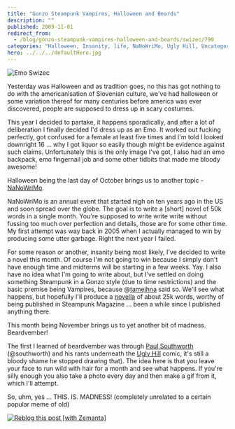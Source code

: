 ```yaml
---
title: "Gonzo Steampunk Vampires, Halloween and Beards"
description: ""
published: 2009-11-01
redirect_from:
  - /blog/gonzo-steampunk-vampires-halloween-and-beards/swizec/790
categories: "Halloween, Insanity, life, NaNoWriMo, Ugly Hill, Uncategorized"
hero: ../../../defaultHero.jpg
---
```


![Emo Swizec](http://swizec.com/blog/wp-content/uploads/2009/11/IMG003511-300x225.jpg "Emo Swizec")

Yesterday was Halloween and as tradition goes, no this has got nothing to do with the americanisation of Slovenian culture, we've had halloween or some variation thereof for many centuries before america was ever discovered, people are supposed to dress up in scary costumes.

This year I decided to partake, it happens sporadically, and after a lot of deliberation I finally decided I'd dress up as an Emo. It worked out fucking perfectly, got confused for a female at least five times and I'm told I looked downright 16 ... why I got liquor so easily though might be evidence against such claims. Unfortunately this is the only image I've got, I also had an emo backpack, emo fingernail job and some other tidbits that made me bloody awesome!

Halloween being the last day of October brings us to another topic - [NaNoWriMo](http://www.nanowrimo.org/ "NaNoWriMo").

NaNoWriMo is an annual event that started nigh on ten years ago in the US and soon spread over the globe. The goal is to write a \[short] novel of 50k words in a single month. You're supposed to write write write without fussing too much over perfection and details, those are for some other time. My first attempt was way back in 2005 when I actually managed to win by producing some utter garbage. Right the next year I failed.

For some reason or another, insanity being most likely, I've decided to write a novel this month. Of course I'm not going to win because I simply don't have enough time and midterms will be starting in a few weeks. Yay. I also have no idea what I'm going to write about, but I've settled on doing something Steampunk in a Gonzo style (due to time restrictions) and the basic premise being Vampires, because @[tamejhna](http://twitter.com/tamejhna "tamejhna") said so. We'll see what happens, but hopefully I'll produce a [novella](http://en.wikipedia.org/wiki/Novella "Novella") of about 25k words, worthy of being published in Steampunk Magazine ... been a while since I published anything there.

This month being November brings us to yet another bit of madness. Beardvember!

The first I learned of beardvember was through [Paul Southworth](http://twitter.com/Southworth "Paul Southworth") (@southworth) and his rants underneath the [Ugly Hill](http://www.uglyhill.com/ "Ugly Hill") comic, it's still a bloody shame he stopped drawing that). The idea here is that you leave your face to run wild with hair for a month and see what happens. If you're silly enough you also take a photo every day and then make a gif from it, which I'll attempt.

So, uhm, yes ... THIS. IS. MADNESS! (completely unrelated to a certain popular meme of old)

[![Reblog this post [with Zemanta]](http://img.zemanta.com/reblog_e.png?x-id=4853c06e-6b29-4517-a3f6-9c7238344624)](http://reblog.zemanta.com/zemified/4853c06e-6b29-4517-a3f6-9c7238344624/ "Reblog this post [with Zemanta]")
